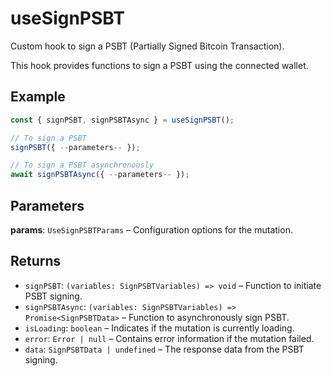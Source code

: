 # useSignPSBT

Custom hook to sign a PSBT (Partially Signed Bitcoin Transaction).

This hook provides functions to sign a PSBT using the connected wallet.

## Example

```typescript
const { signPSBT, signPSBTAsync } = useSignPSBT();

// To sign a PSBT
signPSBT({ --parameters-- });

// To sign a PSBT asynchronously
await signPSBTAsync({ --parameters-- });
```

## Parameters

**params**: `UseSignPSBTParams` – Configuration options for the mutation.

## Returns
- `signPSBT`: `(variables: SignPSBTVariables) => void` – Function to initiate PSBT signing.
- `signPSBTAsync`: `(variables: SignPSBTVariables) => Promise<SignPSBTData>` – Function to asynchronously sign PSBT.
- `isLoading`: `boolean` – Indicates if the mutation is currently loading.
- `error`: `Error | null` – Contains error information if the mutation failed.
- `data`: `SignPSBTData | undefined` – The response data from the PSBT signing.
